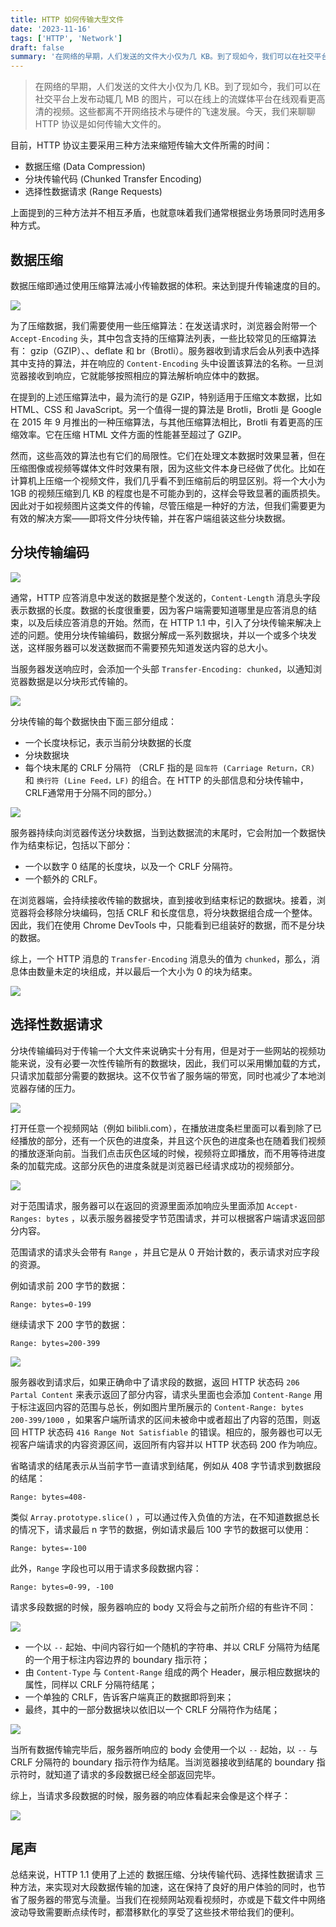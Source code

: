 ```yaml
---
title: HTTP 如何传输大型文件
date: '2023-11-16'
tags: ['HTTP', 'Network']
draft: false
summary: '在网络的早期，人们发送的文件大小仅为几 KB。到了现如今，我们可以在社交平台上发布动辄几 MB 的图片，可以在线上的流媒体平台在线观看更高清的视频。这些都离不开网络技术与硬件的飞速发展。今天，我们来聊聊 HTTP 协议是如何传输大文件的。'
---
```


> 在网络的早期，人们发送的文件大小仅为几 KB。到了现如今，我们可以在社交平台上发布动辄几 MB 的图片，可以在线上的流媒体平台在线观看更高清的视频。这些都离不开网络技术与硬件的飞速发展。今天，我们来聊聊 HTTP 协议是如何传输大文件的。

目前，HTTP 协议主要采用三种方法来缩短传输大文件所需的时间：

- 数据压缩 (Data Compression)
- 分块传输代码 (Chunked Transfer Encoding)
- 选择性数据请求 (Range Requests)

上面提到的三种方法并不相互矛盾，也就意味着我们通常根据业务场景同时选用多种方式。

## 数据压缩

数据压缩即通过使用压缩算法减小传输数据的体积。来达到提升传输速度的目的。

![](/static/images/how_http_transfer_large_files/img_1.png)

为了压缩数据，我们需要使用一些压缩算法：在发送请求时，浏览器会附带一个 `Accept-Encoding` 头，其中包含支持的压缩算法列表，一些比较常见的压缩算法有： gzip（GZIP）、、deflate 和 br（Brotli）。服务器收到请求后会从列表中选择其中支持的算法，并在响应的 `Content-Encoding` 头中设置该算法的名称。一旦浏览器接收到响应，它就能够按照相应的算法解析响应体中的数据。

在提到的上述压缩算法中，最为流行的是 GZIP，特别适用于压缩文本数据，比如 HTML、CSS 和 JavaScript。另一个值得一提的算法是 Brotli，Brotli 是 Google 在 2015 年 9 月推出的一种压缩算法，与其他压缩算法相比，Brotli 有着更高的压缩效率。它在压缩 HTML 文件方面的性能甚至超过了 GZIP。

然而，这些高效的算法也有它们的局限性。它们在处理文本数据时效果显著，但在压缩图像或视频等媒体文件时效果有限，因为这些文件本身已经做了优化。比如在计算机上压缩一个视频文件，我们几乎看不到压缩前后的明显区别。将一个大小为 1GB 的视频压缩到几 KB 的程度也是不可能办到的，这样会导致显著的画质损失。因此对于如视频图片这类文件的传输，尽管压缩是一种好的方法，但我们需要更为有效的解决方案——即将文件分块传输，并在客户端组装这些分块数据。

## 分块传输编码

![](/static/images/how_http_transfer_large_files/img_2.png)

通常，HTTP 应答消息中发送的数据是整个发送的，`Content-Length` 消息头字段表示数据的长度。数据的长度很重要，因为客户端需要知道哪里是应答消息的结束，以及后续应答消息的开始。然而，在 HTTP 1.1 中，引入了分块传输来解决上述的问题。使用分块传输编码，数据分解成一系列数据块，并以一个或多个块发送，这样服务器可以发送数据而不需要预先知道发送内容的总大小。

当服务器发送响应时，会添加一个头部 `Transfer-Encoding: chunked`，以通知浏览器数据是以分块形式传输的。

![](/static/images/how_http_transfer_large_files/img_3.png)

分块传输的每个数据快由下面三部分组成：

- 一个长度块标记，表示当前分块数据的长度
- 分块数据块
- 每个块末尾的 CRLF 分隔符
  （CRLF 指的是 `回车符 (Carriage Return，CR)` 和 `换行符 (Line Feed，LF)` 的组合。在 HTTP 的头部信息和分块传输中，CRLF通常用于分隔不同的部分。）

![](/static/images/how_http_transfer_large_files/img_4.png)

服务器持续向浏览器传送分块数据，当到达数据流的末尾时，它会附加一个数据快作为结束标记，包括以下部分：

- 一个以数字 0 结尾的长度块，以及一个 CRLF 分隔符。
- 一个额外的 CRLF。

在浏览器端，会持续接收传输的数据块，直到接收到结束标记的数据块。接着，浏览器将会移除分块编码，包括 CRLF 和长度信息，将分块数据组合成一个整体。因此，我们在使用 Chrome DevTools 中，只能看到已组装好的数据，而不是分块的数据。

综上，一个 HTTP 消息的 `Transfer-Encoding` 消息头的值为 `chunked`，那么，消息体由数量未定的块组成，并以最后一个大小为 0 的块为结束。

![](/static/images/how_http_transfer_large_files/img_5.png)

## 选择性数据请求

分块传输编码对于传输一个大文件来说确实十分有用，但是对于一些网站的视频功能来说，没有必要一次性传输所有的数据块，因此，我们可以采用懒加载的方式，只请求加载部分需要的数据块。这不仅节省了服务端的带宽，同时也减少了本地浏览器存储的压力。

![](/static/images/how_http_transfer_large_files/img_6.png)

打开任意一个视频网站（例如 bilibli.com），在播放进度条栏里面可以看到除了已经播放的部分，还有一个灰色的进度条，并且这个灰色的进度条也在随着我们视频的播放逐渐向前。当我们点击灰色区域的时候，视频将立即播放，而不用等待进度条的加载完成。这部分灰色的进度条就是浏览器已经请求成功的视频部分。

![](/static/images/how_http_transfer_large_files/img_7.png)

对于范围请求，服务器可以在返回的资源里面添加响应头里面添加 `Accept-Ranges: bytes` ，以表示服务器接受字节范围请求，并可以根据客户端请求返回部分内容。

范围请求的请求头会带有 `Range` ，并且它是从 0 开始计数的，表示请求对应字段的资源。

例如请求前 200 字节的数据：

```http
Range: bytes=0-199
```

继续请求下 200 字节的数据：

```http
Range: bytes=200-399
```

![](/static/images/how_http_transfer_large_files/img_8.png)

服务器收到请求后，如果正确命中了请求段的数据，返回 HTTP 状态码 `206 Partal Content` 来表示返回了部分内容，请求头里面也会添加 `Content-Range` 用于标注返回内容的范围与总长，例如图片里所展示的 `Content-Range: bytes 200-399/1000` ，如果客户端所请求的区间未被命中或者超出了内容的范围，则返回 HTTP 状态码 `416 Range Not Satisfiable` 的错误。相应的，服务器也可以无视客户端请求的内容资源区间，返回所有内容并以 HTTP 状态码 200 作为响应。

省略请求的结尾表示从当前字节一直请求到结尾，例如从 408 字节请求到数据段的结尾：

```http
Range: bytes=408-
```

类似 `Array.prototype.slice()` ，可以通过传入负值的方法，在不知道数据总长的情况下，请求最后 n 字节的数据，例如请求最后 100 字节的数据可以使用：

```http
Range: bytes=-100
```

此外，`Range` 字段也可以用于请求多段数据内容：

```http
Range: bytes=0-99, -100
```

请求多段数据的时候，服务器响应的 body 又将会与之前所介绍的有些许不同：

![](/static/images/how_http_transfer_large_files/img_9.png)

- 一个以 `--` 起始、中间内容行如一个随机的字符串、并以 CRLF 分隔符为结尾的一个用于标注内容边界的 boundary 指示符；
- 由 `Content-Type` 与 `Content-Range` 组成的两个 Header，展示相应数据块的属性，同样以 CRLF 分隔符结尾；
- 一个单独的 CRLF，告诉客户端真正的数据即将到来；
- 最终，其中的一部分数据块以依旧以一个 CRLF 分隔符作为结尾；

![](/static/images/how_http_transfer_large_files/img_10.png)

当所有数据传输完毕后，服务器所响应的 body 会使用一个以 `--` 起始，以 `--` 与 CRLF 分隔符的 boundary 指示符作为结尾。当浏览器接收到结尾的 boundary 指示符时，就知道了请求的多段数据已经全部返回完毕。

综上，当请求多段数据的时候，服务器的响应体看起来会像是这个样子：

![](/static/images/how_http_transfer_large_files/img_11.png)

## 尾声

总结来说，HTTP 1.1 使用了上述的 数据压缩、分块传输代码、选择性数据请求 三种方法，来实现对大段数据传输的加速，这在保持了良好的用户体验的同时，也节省了服务器的带宽与流量。当我们在视频网站观看视频时，亦或是下载文件中网络波动导致需要断点续传时，都潜移默化的享受了这些技术带给我们的便利。

